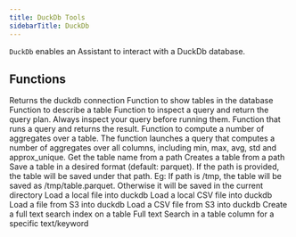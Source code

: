 ```yaml
---
title: DuckDb Tools
sidebarTitle: DuckDb
---
```


`DuckDb` enables an Assistant to interact with a DuckDb database.

## Functions

<ResponseField name="connection">
  Returns the duckdb connection
</ResponseField>
<ResponseField name="show_tables">
  Function to show tables in the database
</ResponseField>
<ResponseField name="describe_table">
  Function to describe a table
</ResponseField>
<ResponseField name="inspect_query">
  Function to inspect a query and return the query plan. Always inspect your query before running them.
</ResponseField>
<ResponseField name="run_query">
  Function that runs a query and returns the result.
</ResponseField>
<ResponseField name="summarize_table">
  Function to compute a number of aggregates over a table.
  The function launches a query that computes a number of aggregates over all columns,
  including min, max, avg, std and approx_unique.
</ResponseField>
<ResponseField name="get_table_name_from_path">
  Get the table name from a path
</ResponseField>
<ResponseField name="create_table_from_path">
  Creates a table from a path
</ResponseField>
<ResponseField name="export_table_to_path">
  Save a table in a desired format (default: parquet).
  If the path is provided, the table will be saved under that path.
  Eg: If path is /tmp, the table will be saved as /tmp/table.parquet.
  Otherwise it will be saved in the current directory
</ResponseField>
<ResponseField name="load_local_path_to_table">
  Load a local file into duckdb
</ResponseField>
<ResponseField name="load_local_csv_to_table">
  Load a local CSV file into duckdb
</ResponseField>
<ResponseField name="load_s3_path_to_table">
  Load a file from S3 into duckdb
</ResponseField>
<ResponseField name="load_s3_csv_to_table">
  Load a CSV file from S3 into duckdb
</ResponseField>
<ResponseField name="create_fts_index">
  Create a full text search index on a table
</ResponseField>
<ResponseField name="full_text_search">
  Full text Search in a table column for a specific text/keyword
</ResponseField>

<Snippet file="message-us-discord.mdx" />
